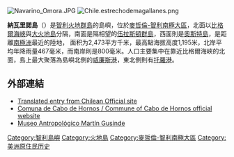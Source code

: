 [[Image:Navarino_Omora.JPG|thumb]]
[[Image:Chile.estrechodemagallanes.png|thumb]]

'''納瓦里諾島'''（{{lang-es|Isla Navarino}}）是[[智利|智利]][[火地群島|火地群島]]的島嶼，位於[[麥哲倫-智利南極大區|麥哲倫-智利南極大區]]，北面以[[比格爾海峽|比格爾海峽]]與[[大火地島|大火地島]]分隔，南面是隔{{link-es|納索灣|Bahía Nassau}}相望的[[伍拉斯頓群島|伍拉斯頓群島]]，西面則是[[奧斯特島|奧斯特島]]，是距離[[南極洲|南極洲]]最近的陸地，
面积为2,473平方千米，最高點海拔高度1,195米，北岸平均年降雨量467毫米，而南岸則是800毫米。人口主要集中在靠近比格爾海峽的北面，島上最大聚落為島嶼北側的[[威廉斯港|威廉斯港]]，東北側則有[[托羅港|托羅港]]。

==外部連結==
* [https://web.archive.org/web/20060615194714/http://www.bienes.gob.cl/s_conces/html/_isla_navarino.html Translated entry from Chilean Official site]
* [http://www.imcabodehornos.cl/ Comuna de Cabo de Hornos / Commune of Cabo de Hornos official website] {{WebCite|url=https://www.webcitation.org/6HcUnMwHk?url=http://www.imcabodehornos.cl/ |date=20130624172504 |dateformat=iso }}
*[https://web.archive.org/web/20071212130250/http://www.dibam.cl/sdm_mm_gusinde/?id_subsubmenu=1104&id_submenu=1085&id_menu=2 Museo Antropológico Martín Gusinde]

{{coord|55|05|S|67|40|W|region:CL_type:isle|display=title}}

{{DEFAULTSORT:Navarino}}
[[Category:智利島嶼|Category:智利島嶼]]
[[Category:火地島|Category:火地島]]
[[Category:麥哲倫-智利南極大區|Category:麥哲倫-智利南極大區]]
[[Category:美洲原住民历史|Category:美洲原住民历史]]

{{Chile-geo-stub}}